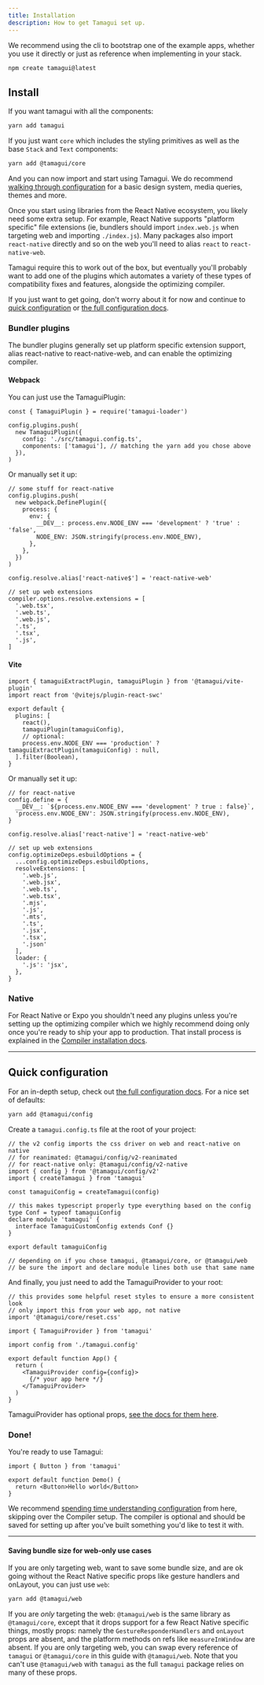```yaml
---
title: Installation
description: How to get Tamagui set up.
---
```


We recommend using the cli to bootstrap one of the example apps, whether you use it directly or just as reference when implementing in your stack.

```bash
npm create tamagui@latest
```

## Install

If you want tamagui with all the components:

```bash
yarn add tamagui
```

If you just want `core` which includes the styling primitives as well as the base `Stack` and `Text` components:

```bash
yarn add @tamagui/core
```

And you can now import and start using Tamagui. We do recommend [walking through configuration](#quick-configuration) for a basic design system, media queries, themes and more.

Once you start using libraries from the React Native ecosystem, you likely need some extra setup. For example, React Native supports "platform specific" file extensions (ie, bundlers should import `index.web.js` when targeting web and importing `./index.js`). Many packages also import `react-native` directly and so on the web you'll need to alias `react` to `react-native-web`.

Tamagui require this to work out of the box, but eventually you'll probably want to add one of the plugins which automates a variety of these types of compatibility fixes and features, alongside the optimizing compiler.

If you just want to get going, don't worry about it for now and continue to [quick configuration](#quick-configuration) or [the full configuration docs](/docs/core/configuration).

### Bundler plugins

The bundler plugins generally set up platform specific extension support, alias react-native to react-native-web, and can enable the optimizing compiler.

#### Webpack

You can just use the TamaguiPlugin:

```tsx
const { TamaguiPlugin } = require('tamagui-loader')

config.plugins.push(
  new TamaguiPlugin({
    config: './src/tamagui.config.ts',
    components: ['tamagui'], // matching the yarn add you chose above
  }),
)
```

Or manually set it up:

```tsx
// some stuff for react-native
config.plugins.push(
  new webpack.DefinePlugin({
    process: {
      env: {
        __DEV__: process.env.NODE_ENV === 'development' ? 'true' : 'false',
        NODE_ENV: JSON.stringify(process.env.NODE_ENV),
      },
    },
  })
)

config.resolve.alias['react-native$'] = 'react-native-web'

// set up web extensions
compiler.options.resolve.extensions = [
  '.web.tsx',
  '.web.ts',
  '.web.js',
  '.ts',
  '.tsx',
  '.js',
]
```

#### Vite

```tsx
import { tamaguiExtractPlugin, tamaguiPlugin } from '@tamagui/vite-plugin'
import react from '@vitejs/plugin-react-swc'

export default {
  plugins: [
    react(),
    tamaguiPlugin(tamaguiConfig),
    // optional:
    process.env.NODE_ENV === 'production' ? tamaguiExtractPlugin(tamaguiConfig) : null,
  ].filter(Boolean),
}
```

Or manually set it up:

```tsx
// for react-native
config.define = {
  __DEV__: `${process.env.NODE_ENV === 'development' ? true : false}`,
  'process.env.NODE_ENV': JSON.stringify(process.env.NODE_ENV),
}

config.resolve.alias['react-native'] = 'react-native-web'

// set up web extensions
config.optimizeDeps.esbuildOptions = {
  ...config.optimizeDeps.esbuildOptions,
  resolveExtensions: [
    '.web.js',
    '.web.jsx',
    '.web.ts',
    '.web.tsx',
    '.mjs',
    '.js',
    '.mts',
    '.ts',
    '.jsx',
    '.tsx',
    '.json'
  ],
  loader: {
    '.js': 'jsx',
  },
}
```

### Native

For React Native or Expo you shouldn't need any plugins unless you're setting up the optimizing compiler which we highly recommend doing only once you're ready to ship your app to production. That install process is explained in the [Compiler installation docs](/docs/intro/compiler-install).

---

## Quick configuration

For an in-depth setup, check out [the full configuration docs](/docs/core/configuration). For a nice set of defaults:

```sh
yarn add @tamagui/config
```

Create a `tamagui.config.ts` file at the root of your project:

```tsx
// the v2 config imports the css driver on web and react-native on native
// for reanimated: @tamagui/config/v2-reanimated
// for react-native only: @tamagui/config/v2-native
import { config } from '@tamagui/config/v2'
import { createTamagui } from 'tamagui'

const tamaguiConfig = createTamagui(config)

// this makes typescript properly type everything based on the config
type Conf = typeof tamaguiConfig
declare module 'tamagui' {
  interface TamaguiCustomConfig extends Conf {}
}

export default tamaguiConfig

// depending on if you chose tamagui, @tamagui/core, or @tamagui/web
// be sure the import and declare module lines both use that same name
```

And finally, you just need to add the TamaguiProvider to your root:

```tsx line=8-14
// this provides some helpful reset styles to ensure a more consistent look
// only import this from your web app, not native
import '@tamagui/core/reset.css'

import { TamaguiProvider } from 'tamagui'

import config from './tamagui.config'

export default function App() {
  return (
    <TamaguiProvider config={config}>
      {/* your app here */}
    </TamaguiProvider>
  )
}
```

TamaguiProvider has optional props, [see the docs for them here](/docs/core/configuration#using-tamagui-provider).

### Done!

You're ready to use Tamagui:

<Preview>
  <DemoButton />
</Preview>

```tsx class=preview line=5
import { Button } from 'tamagui'

export default function Demo() {
  return <Button>Hello world</Button>
}
```

We recommend [spending time understanding configuration](/docs/core/configuration) from here, skipping over the Compiler setup. The compiler is optional and should be saved for setting up after you've built something you'd like to test it with.

---

#### Saving bundle size for web-only use cases

If you are only targeting web, want to save some bundle size, and are ok going without the React Native specific props like gesture handlers and onLayout, you can just use `web`:

```bash
yarn add @tamagui/web
```

If you are _only_ targeting the web: `@tamagui/web` is the same library as `@tamagui/core`, except that it drops support for a few React Native specific things, mostly props: namely the `GestureResponderHandlers` and `onLayout` props are absent, and the platform methods on refs like `measureInWindow` are absent. If you are only targeting web, you can swap every reference of `tamagui` or `@tamagui/core` in this guide with `@tamagui/web`. Note that you can't use `@tamagui/web` with `tamagui` as the full `tamagui` package relies on many of these props.
